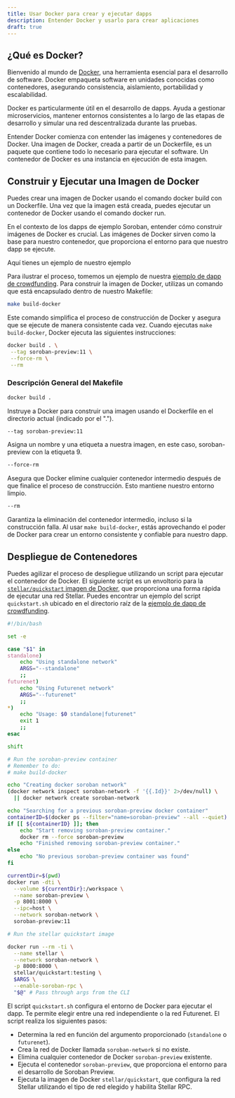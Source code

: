 ```yaml
---
title: Usar Docker para crear y ejecutar dapps
description: Entender Docker y usarlo para crear aplicaciones
draft: true
---
```


## ¿Qué es Docker?

Bienvenido al mundo de [Docker](https://www.docker.com/), una herramienta esencial para el desarrollo de software. Docker empaqueta software en unidades conocidas como contenedores, asegurando consistencia, aislamiento, portabilidad y escalabilidad.

Docker es particularmente útil en el desarrollo de dapps. Ayuda a gestionar microservicios, mantener entornos consistentes a lo largo de las etapas de desarrollo y simular una red descentralizada durante las pruebas.

Entender Docker comienza con entender las imágenes y contenedores de Docker. Una imagen de Docker, creada a partir de un Dockerfile, es un paquete que contiene todo lo necesario para ejecutar el software. Un contenedor de Docker es una instancia en ejecución de esta imagen.

## Construir y Ejecutar una Imagen de Docker

Puedes crear una imagen de Docker usando el comando docker build con un Dockerfile. Una vez que la imagen está creada, puedes ejecutar un contenedor de Docker usando el comando docker run.

En el contexto de los dapps de ejemplo Soroban, entender cómo construir imágenes de Docker es crucial. Las imágenes de Docker sirven como la base para nuestro contenedor, que proporciona el entorno para que nuestro dapp se ejecute.

Aquí tienes un ejemplo de nuestro ejemplo

Para ilustrar el proceso, tomemos un ejemplo de nuestra [ejemplo de dapp de crowdfunding]. Para construir la imagen de Docker, utilizas un comando que está encapsulado dentro de nuestro Makefile:

```bash
make build-docker
```

Este comando simplifica el proceso de construcción de Docker y asegura que se ejecute de manera consistente cada vez. Cuando ejecutas `make build-docker`, Docker ejecuta las siguientes instrucciones:

```bash
docker build . \
 --tag soroban-preview:11 \
 --force-rm \
 --rm
```

### Descripción General del Makefile

```bash
docker build .
```

Instruye a Docker para construir una imagen usando el Dockerfile en el directorio actual (indicado por el ".").

```bash
--tag soroban-preview:11
```

Asigna un nombre y una etiqueta a nuestra imagen, en este caso, soroban-preview con la etiqueta 9.

```bash
--force-rm
```

Asegura que Docker elimine cualquier contenedor intermedio después de que finalice el proceso de construcción. Esto mantiene nuestro entorno limpio.

```bash
--rm
```

Garantiza la eliminación del contenedor intermedio, incluso si la construcción falla. Al usar `make build-docker`, estás aprovechando el poder de Docker para crear un entorno consistente y confiable para nuestro dapp.

## Despliegue de Contenedores

Puedes agilizar el proceso de despliegue utilizando un script para ejecutar el contenedor de Docker. El siguiente script es un envoltorio para la [`stellar/quickstart` imagen de Docker], que proporciona una forma rápida de ejecutar una red Stellar. Puedes encontrar un ejemplo del script `quickstart.sh` ubicado en el directorio raíz de la [ejemplo de dapp de crowdfunding].

```bash title="quickstart.sh"
#!/bin/bash

set -e

case "$1" in
standalone)
    echo "Using standalone network"
    ARGS="--standalone"
    ;;
futurenet)
    echo "Using Futurenet network"
    ARGS="--futurenet"
    ;;
*)
    echo "Usage: $0 standalone|futurenet"
    exit 1
    ;;
esac

shift

# Run the soroban-preview container
# Remember to do:
# make build-docker

echo "Creating docker soroban network"
(docker network inspect soroban-network -f '{{.Id}}' 2>/dev/null) \
  || docker network create soroban-network

echo "Searching for a previous soroban-preview docker container"
containerID=$(docker ps --filter="name=soroban-preview" --all --quiet)
if [[ ${containerID} ]]; then
    echo "Start removing soroban-preview container."
    docker rm --force soroban-preview
    echo "Finished removing soroban-preview container."
else
    echo "No previous soroban-preview container was found"
fi

currentDir=$(pwd)
docker run -dti \
  --volume ${currentDir}:/workspace \
  --name soroban-preview \
  -p 8001:8000 \
  --ipc=host \
  --network soroban-network \
  soroban-preview:11

# Run the stellar quickstart image

docker run --rm -ti \
  --name stellar \
  --network soroban-network \
  -p 8000:8000 \
  stellar/quickstart:testing \
  $ARGS \
  --enable-soroban-rpc \
  "$@" # Pass through args from the CLI
```

El script `quickstart.sh` configura el entorno de Docker para ejecutar el dapp. Te permite elegir entre una red independiente o la red Futurenet. El script realiza los siguientes pasos:

- Determina la red en función del argumento proporcionado (`standalone` o `futurenet`).
- Crea la red de Docker llamada `soroban-network` si no existe.
- Elimina cualquier contenedor de Docker `soroban-preview` existente.
- Ejecuta el contenedor `soroban-preview`, que proporciona el entorno para el desarrollo de Soroban Preview.
- Ejecuta la imagen de Docker `stellar/quickstart`, que configura la red Stellar utilizando el tipo de red elegido y habilita Stellar RPC.

[`stellar/quickstart` imagen de docker]: https://hub.docker.com/r/stellar/quickstart
[ejemplo de dapp de crowdfunding]: https://github.com/stellar/soroban-example-dapp
